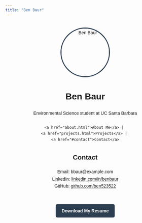 ```yaml
---
title: "Ben Baur"
---
```


<style>
/* Homepage CSS */
.profile-img {
  width: 150px;
  height: 150px;
  border-radius: 50%;
  object-fit: cover;
  border: 3px solid #2c3e50;
  display: block;
  margin: 0 auto 1rem;
}

#homepage-content {
  text-align: center;
  max-width: 600px;
  margin: 2rem auto;
  font-family: Arial, sans-serif;
  line-height: 1.6;
}

.home-links {
  margin: 1.5rem 0;
}

.contact-list {
  list-style: none;
  padding-left: 0;
}

.resume-link {
  margin-top: 2rem;
  display: inline-block;
  padding: 0.6rem 1.2rem;
  background-color: #2c3e50;
  color: white;
  text-decoration: none;
  border-radius: 5px;
  font-weight: bold;
  transition: background-color 0.3s;
}

.resume-link:hover {
  background-color: #1a252f;
}
</style>

<div id="homepage-content">
  <img src="images/headshot.jpg" alt="Ben Baur" class="profile-img">
  
  <h1>Ben Baur</h1>
  
  <p>Environmental Science student at UC Santa Barbara</p>
  
  <div class="home-links">
    <a href="about.html">About Me</a> | 
    <a href="projects.html">Projects</a> | 
    <a href="#contact">Contact</a>
  </div>
  
  <section id="contact">
    <h2>Contact</h2>
    <ul class="contact-list">
      <li>Email: bbaur@example.com</li>
      <li>LinkedIn: <a href="www.linkedin.com/in/benjamin-baur-b37171360">linkedin.com/in/benbaur</a></li>
      <li>GitHub: <a href="https://github.com/ben523522">github.com/ben523522</a></li>
    </ul>
  </section>

  <a href="resume.pdf" class="resume-link" download>Download My Resume</a>
</div>